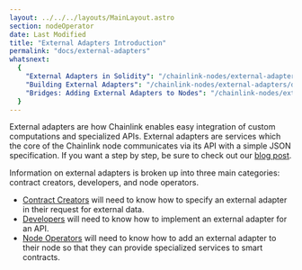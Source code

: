 ```yaml
---
layout: ../../../layouts/MainLayout.astro
section: nodeOperator
date: Last Modified
title: "External Adapters Introduction"
permalink: "docs/external-adapters"
whatsnext:
  {
    "External Adapters in Solidity": "/chainlink-nodes/external-adapters/contract-creators",
    "Building External Adapters": "/chainlink-nodes/external-adapters/developers",
    "Bridges: Adding External Adapters to Nodes": "/chainlink-nodes/external-adapters/node-operators",
  }
---
```


External adapters are how Chainlink enables easy integration of custom computations and specialized APIs. External adapters are services which the core of the Chainlink node communicates via its API with a simple JSON specification. If you want a step by step, be sure to check out our [blog post](https://blog.chain.link/build-and-use-external-adapters/).

Information on external adapters is broken up into three main categories: contract creators, developers, and node operators.

- [Contract Creators](/chainlink-nodes/external-adapters/contract-creators) will need to know how to specify an external adapter in their request for external data.
- [Developers](/chainlink-nodes/external-adapters/developers) will need to know how to implement an external adapter for an API.
- [Node Operators](/chainlink-nodes/external-adapters/node-operators) will need to know how to add an external adapter to their node so that they can provide specialized services to smart contracts.
